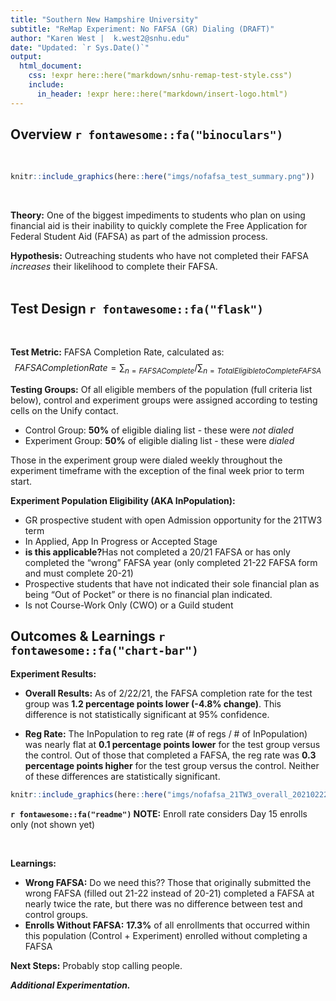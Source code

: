 ```yaml
---
title: "Southern New Hampshire University"
subtitle: "ReMap Experiment: No FAFSA (GR) Dialing (DRAFT)"
author: "Karen West |  k.west2@snhu.edu"
date: "Updated: `r Sys.Date()`"
output:
  html_document: 
    css: !expr here::here("markdown/snhu-remap-test-style.css")
    include:
      in_header: !expr here::here("markdown/insert-logo.html")
---
```

## Overview `r fontawesome::fa("binoculars")`
<br>

```r
knitr::include_graphics(here::here("imgs/nofafsa_test_summary.png"))
```

<br>

__Theory:__  One of the biggest impediments to students who plan on using financial aid is their inability to quickly complete the Free Application for Federal Student Aid (FAFSA) as part of the admission process.  

__Hypothesis:__ Outreaching students who have not completed their FAFSA *increases* their likelihood to complete their FAFSA.
<br>
<br>


## Test Design `r fontawesome::fa("flask")`
<br>

__Test Metric:__ FAFSA Completion Rate, calculated as:
$$FAFSA Completion Rate  = \sum_{n=FAFSA Complete} / \sum_{n=Total Eligible to Complete FAFSA}$$

__Testing Groups:__ Of all eligible members of the population (full criteria list below), control and experiment groups were assigned according to testing cells on the Unify contact.

+ Control Group: **50%** of eligible dialing list - these were *not dialed*
+ Experiment Group: **50%** of eligible dialing list - these were *dialed*

Those in the experiment group were dialed weekly throughout the experiment timeframe with the exception of the final week prior to term start.

**Experiment Population Eligibility (AKA InPopulation):**

+ GR prospective student with open Admission opportunity for the 21TW3 term 
+ In Applied, App In Progress or Accepted Stage 
+ **is this applicable?**Has not completed a 20/21 FAFSA or has only completed the "wrong" FAFSA year (only completed 21-22 FAFSA form and must complete 20-21)
+ Prospective students that have not indicated their sole financial plan as being "Out of Pocket" or there is no financial plan indicated.
+ Is not Course-Work Only (CWO) or a Guild student

## Outcomes & Learnings `r fontawesome::fa("chart-bar")`

__Experiment Results:__

+ __Overall Results:__ As of 2/22/21, the FAFSA completion rate for the test group was **1.2 percentage points lower (-4.8% change)**. This difference is not statistically significant at 95% confidence.

+ __Reg Rate:__ The InPopulation to reg rate (# of regs / # of InPopulation) was nearly flat at **0.1 percentage points lower** for the test group versus the control. Out of those that completed a FAFSA, the reg rate was **0.3 percentage points higher** for the test group versus the control. Neither of these differences are statistically significant.


```r
knitr::include_graphics(here::here("imgs/nofafsa_21TW3_overall_20210222.png", ""))
```


:::{.note}
__`r fontawesome::fa("readme")` NOTE:__  Enroll rate considers Day 15 enrolls only (not shown yet)
:::

<br>

__Learnings:__

+ __Wrong FAFSA:__ Do we need this?? Those that originally submitted the wrong FAFSA (filled out 21-22 instead of 20-21) completed a FAFSA at nearly twice the rate, but there was no difference between test and control groups.
+ __Enrolls Without FAFSA:__ **17.3%** of all enrollments that occurred within this population (Control + Experiment) enrolled without completing a FAFSA

__Next Steps:__ Probably stop calling people.

__*Additional Experimentation.*__ 

<br>
<br>



